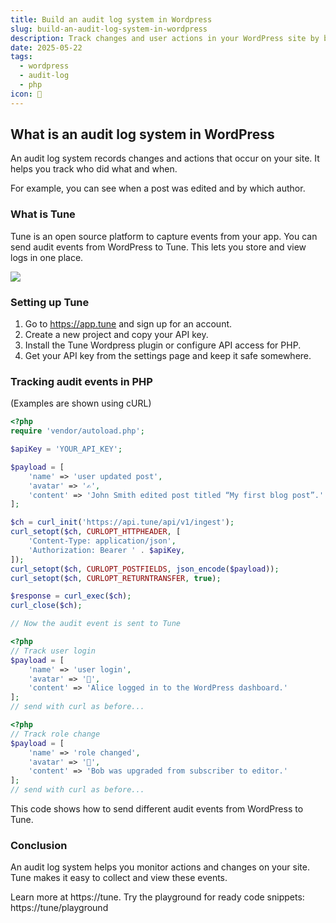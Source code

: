 ```yaml
---
title: Build an audit log system in Wordpress
slug: build-an-audit-log-system-in-wordpress
description: Track changes and user actions in your WordPress site by building an audit log system with Tune.
date: 2025-05-22
tags:
  - wordpress
  - audit-log
  - php
icon: 📜
---
```


## What is an audit log system in WordPress

An audit log system records changes and actions that occur on your site.
It helps you track who did what and when.

For example, you can see when a post was edited and by which author.

### What is Tune

Tune is an open source platform to capture events from your app.
You can send audit events from WordPress to Tune.
This lets you store and view logs in one place.

![](https://tune/images/misc/ops-usage.jpg)

### Setting up Tune

1. Go to https://app.tune and sign up for an account.
2. Create a new project and copy your API key.
3. Install the Tune Wordpress plugin or configure API access for PHP.
4. Get your API key from the settings page and keep it safe somewhere.

### Tracking audit events in PHP

(Examples are shown using cURL)

```php
<?php
require 'vendor/autoload.php';

$apiKey = 'YOUR_API_KEY';

$payload = [
    'name' => 'user updated post',
    'avatar' => '✍️',
    'content' => 'John Smith edited post titled “My first blog post”.'
];

$ch = curl_init('https://api.tune/api/v1/ingest');
curl_setopt($ch, CURLOPT_HTTPHEADER, [
    'Content-Type: application/json',
    'Authorization: Bearer ' . $apiKey,
]);
curl_setopt($ch, CURLOPT_POSTFIELDS, json_encode($payload));
curl_setopt($ch, CURLOPT_RETURNTRANSFER, true);

$response = curl_exec($ch);
curl_close($ch);

// Now the audit event is sent to Tune
```

```php
<?php
// Track user login
$payload = [
    'name' => 'user login',
    'avatar' => '🔑',
    'content' => 'Alice logged in to the WordPress dashboard.'
];
// send with curl as before...
```

```php
<?php
// Track role change
$payload = [
    'name' => 'role changed',
    'avatar' => '🔄',
    'content' => 'Bob was upgraded from subscriber to editor.'
];
// send with curl as before...
```

This code shows how to send different audit events from WordPress to Tune.

### Conclusion

An audit log system helps you monitor actions and changes on your site.
Tune makes it easy to collect and view these events.

Learn more at https://tune.
Try the playground for ready code snippets: https://tune/playground